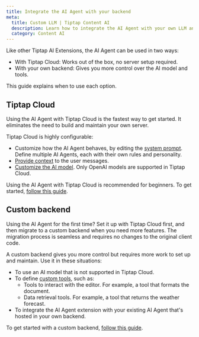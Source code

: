 ```yaml
---
title: Integrate the AI Agent with your backend
meta:
  title: Custom LLM | Tiptap Content AI
  description: Learn how to integrate the AI Agent with your own LLM and backend.
  category: Content AI
---
```



Like other Tiptap AI Extensions, the AI Agent can be used in two ways:

- With Tiptap Cloud: Works out of the box, no server setup required.
- With your own backend: Gives you more control over the AI model and tools.

This guide explains when to use each option.

## Tiptap Cloud

Using the AI Agent with Tiptap Cloud is the fastest way to get started. It eliminates the need to build and maintain your own server.

Tiptap Cloud is highly configurable:

- Customize how the AI Agent behaves, by editing the [system prompt](/content-ai/capabilities/agent/configure/system-prompt). Define multiple AI Agents, each with their own rules and personality.
- [Provide context](/content-ai/capabilities/agent/features/add-context) to the user messages.
- [Customize the AI model](/content-ai/capabilities/agent/use-with-content-ai-cloud#customize-the-openai-model). Only OpenAI models are supported in Tiptap Cloud.

Using the AI Agent with Tiptap Cloud is recommended for beginners. To get started, [follow this guide](/content-ai/capabilities/agent/use-with-content-ai-cloud).

## Custom backend

<Callout title="Beginner's tip" variant="info">
  Using the AI Agent for the first time? Set it up with Tiptap Cloud first, and then migrate to a
  custom backend when you need more features. The migration process is seamless and requires no
  changes to the original client code.
</Callout>

A custom backend gives you more control but requires more work to set up and maintain. Use it in these situations:

- To use an AI model that is not supported in Tiptap Cloud.
- To define [custom tools](/content-ai/capabilities/agent/custom-llms/tools), such as:
  - Tools to interact with the editor. For example, a tool that formats the document.
  - Data retrieval tools. For example, a tool that returns the weather forecast.
- To integrate the AI Agent extension with your existing AI Agent that's hosted in your own backend.

To get started with a custom backend, [follow this guide](/content-ai/capabilities/agent/custom-llms/get-started).
